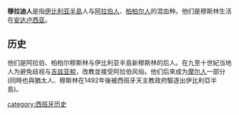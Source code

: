 '''穆拉迪人'''是指[[伊比利亚半島|伊比利亚半島]]人与[[阿拉伯人|阿拉伯人]]、[[柏柏尔人|柏柏尔人]]的混血种。他们是穆斯林生活在[[安达卢西亚|安达卢西亚]]。

==历史==
他们是阿拉伯、柏柏尔穆斯林与伊比利亚半島新穆斯林的后人。在九至十世紀当地人为避免歧视与[[吉兹亚稅|吉兹亚稅]]，改教並接受阿拉伯风俗。他们后來成为[[摩尔人|摩尔人]]一部分(同時也與猶太人、穆斯林在1492年後被西班牙天主教政府驅逐出伊比利亞半島)。

[[category:西班牙历史|category:西班牙历史]]